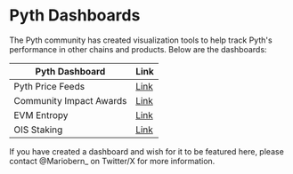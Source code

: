 # Pyth Dashboards

The Pyth community has created visualization tools to help track Pyth's performance in other chains and products. Below are the dashboards:

| Pyth Dashboard          | Link                                                 |
| ----------------------- | ---------------------------------------------------- |
| Pyth Price Feeds        | [Link](https://dune.com/bats4/pyth-price-feed)       |
| Community Impact Awards | [Link](https://dune.com/bats4/pyth-community-grants) |
| EVM Entropy             | [Link](https://dune.com/gunboats/pyth-entropy-usage) |
| OIS Staking             | [Link](https://dune.com/bats4/pyth-staking)          |

If you have created a dashboard and wish for it to be featured here, please contact @Mariobern\_ on Twitter/X for more information.
